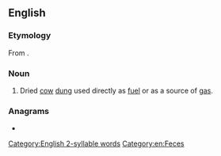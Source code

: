 ==English==

===Etymology===
From {{der|en|hi}}.

===Noun===
{{en-noun|-}}

# Dried [[cow]] [[dung]] used directly as [[fuel]] or as a source of [[gas]].

===Anagrams===
* {{anagrams|en|a=abgor|Bargo|Bogar|Bogra|Gabor|garbo}}

[[Category:English 2-syllable words]]
[[Category:en:Feces]]
